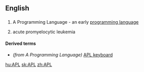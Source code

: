 ==English==
==={{initialism}}===
{{wikipedia}}
{{en-proper noun}}

# {{computing}} A Programming Language - an early [[programming language]]
# acute promyelocytic leukemia
====Derived terms====
*''(from A Programming Language)'' [[APL keyboard]]

[[hu:APL]]
[[sk:APL]]
[[zh:APL]]